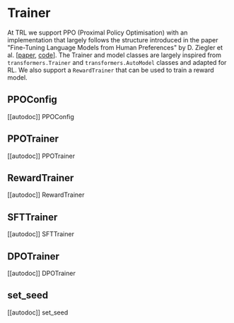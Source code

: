 # Trainer

At TRL we support PPO (Proximal Policy Optimisation) with an implementation that largely follows  the structure introduced in the paper "Fine-Tuning Language Models from Human Preferences" by D. Ziegler et al. [[paper](https://arxiv.org/pdf/1909.08593.pdf), [code](https://github.com/openai/lm-human-preferences)].
The Trainer and model classes are largely inspired from `transformers.Trainer` and `transformers.AutoModel` classes and adapted for RL.
We also support a `RewardTrainer` that can be used to train a reward model.

## PPOConfig

[[autodoc]] PPOConfig

## PPOTrainer

[[autodoc]] PPOTrainer

## RewardTrainer

[[autodoc]] RewardTrainer

## SFTTrainer

[[autodoc]] SFTTrainer

## DPOTrainer

[[autodoc]] DPOTrainer

## set_seed

[[autodoc]] set_seed
